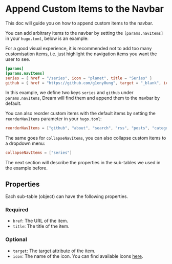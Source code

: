
# Append Custom Items to the Navbar

This doc will guide you on how to append custom items to the navbar.

You can add arbitrary items to the navbar by setting
the `[params.navItems]` in your `hugo.toml`, below is an example:

<Callout>
  For a good visual experience, it is recommended not to add too many customisation items, i.e. just highlight the
  navigation items you want the user to see.
</Callout>

```toml
[params]
[params.navItems]
series = { href = "/series", icon = "planet", title = "Series" }
github = { href = "https://github.com/g1eny0ung", target = "_blank", icon = "logo-github", title = "GitHub" }
```

In this example, we define two keys `series` and `github` under `params.navItems`,
Dream will find them and append them to the navbar by default.

You can also reorder custom items with the default items by setting the `reorderNavItems` parameter in your `hugo.toml`:

```toml
reorderNavItems = ["github", "about", "search", "rss", "posts", "categories", "tags", "series"]
```

The same goes for `collapseNavItems`, you can also collapse custom items to a dropdown menu:

```toml
collapseNavItems = ["series"]
```

The next section will describe the properties in the sub-tables we used in the example before.

## Properties

Each sub-table (object) can have the following properties.

### Required

- `href`: The URL of the item.
- `title`: The title of the item.

### Optional

- `target`: The [target attribute](https://developer.mozilla.org/en-US/docs/Web/HTML/Element/a#target) of the item.
- `icon`: The name of the icon. You can find available icons [here](https://ionic.io/ionicons).

